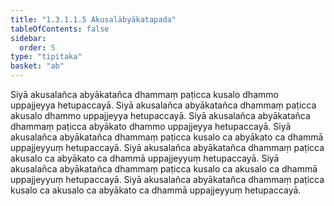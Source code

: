 ```yaml
---
title: "1.3.1.1.5 Akusalābyākatapada"
tableOfContents: false
sidebar:
  order: 5
type: "tipitaka"
basket: "ab"
---
```



<DynamicBreadcrumb />

<Division number="30">

<Paragraph number="64">
Siyā akusalañca abyākatañca dhammaṃ paṭicca kusalo dhammo uppajjeyya hetupaccayā. Siyā akusalañca abyākatañca dhammaṃ paṭicca akusalo dhammo uppajjeyya hetupaccayā. Siyā akusalañca abyākatañca dhammaṃ paṭicca abyākato dhammo uppajjeyya hetupaccayā. Siyā akusalañca abyākatañca dhammaṃ paṭicca kusalo ca abyākato ca dhammā uppajjeyyuṃ hetupaccayā. Siyā akusalañca abyākatañca dhammaṃ paṭicca akusalo ca abyākato ca dhammā uppajjeyyuṃ hetupaccayā. Siyā akusalañca abyākatañca dhammaṃ paṭicca kusalo ca akusalo ca dhammā uppajjeyyuṃ hetupaccayā. Siyā akusalañca abyākatañca dhammaṃ paṭicca kusalo ca akusalo ca abyākato ca dhammā uppajjeyyuṃ hetupaccayā.
</Paragraph>
</Division>